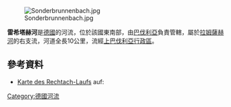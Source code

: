 {{Coord|47.63727|N|11.16192|E|display=title}}
[[Image:Sonderbrunnenbach.jpg|right]]

'''雷希塔赫河'''是[[德國|德國]]的河流，位於該國東南部，由[[巴伐利亞|巴伐利亞]]負責管轄，屬於[[拉姆薩赫河_(洛伊薩赫河支流)|拉姆薩赫河]]的右支流，河道全長10公里，流經[[上巴伐利亞行政區|上巴伐利亞行政區]]。

==參考資料==
* [https://v.bayern.de/tyyyd Karte des Rechtach-Laufs] auf: {{GeoQuelle|DE-BY|BV|ref=nein}}

{{Germany-geo-stub}}
[[Category:德國河流|Category:德國河流]]